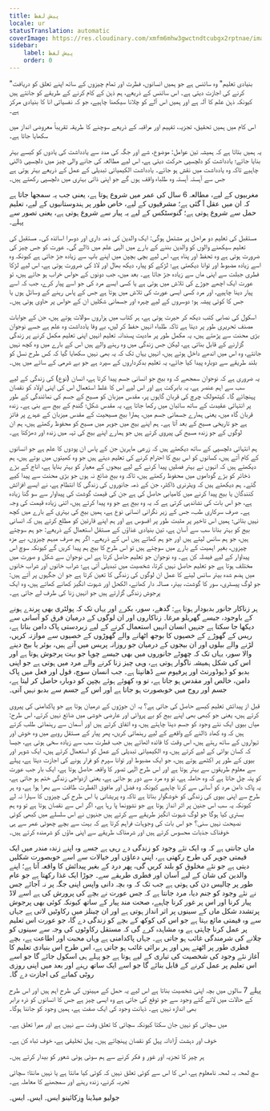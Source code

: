 ```yaml
---
title: پیش لفظ
locale: ur
statusTranslation: automatic
coverImage: https://res.cloudinary.com/xmfm6mhw3gwctndtcubgx2rptnae/image/upload/v1740337243/small_cover_educacion_fundamental_a051170f1c.webp
sidebar:
    label: پیش لفظ
    order: 0
---
```

"بنیادی تعلیم" وہ سائنس ہے جو ہمیں انسانوں، فطرت اور تمام چیزوں کے ساتھ اپنے تعلق کو دریافت کرنے کی اجازت دیتی ہے۔ اس سائنس کے ذریعے، ہم ذہن کے کام کرنے کے طریقے کو جانتے ہیں کیونکہ ذہن علم کا آلہ ہے اور ہمیں اس آلے کو چلانا سیکھنا چاہیے، جو کہ نفسیاتی انا کا بنیادی مرکز ہے۔

اس کام میں ہمیں تحقیق، تجزیہ، تفہیم اور مراقبہ کے ذریعے سوچنے کا طریقہ تقریباً معروضی انداز میں سکھایا جاتا ہے۔

یہ ہمیں بتاتا ہے کہ ہمیشہ تین عوامل: موضوع، شے اور جگہ کی مدد سے یادداشت کی یادوں کو کیسے بہتر بنایا جائے؛ یادداشت کو دلچسپی حرکت دیتی ہے، اس لیے مطالعہ کی جانے والی چیز میں دلچسپی ڈالنی چاہیے تاکہ وہ یادداشت میں نقش ہو جائے۔ یادداشت الکیمیائی تبدیلی کے عمل کے ذریعے بہتر ہوتی ہے جس سے آہستہ آہستہ وہ طلباء واقف ہوں گے جو اپنی ذاتی بہتری میں دلچسپی رکھتے ہیں۔

مغربیوں کے لیے، مطالعہ 6 سال کی عمر میں شروع ہوتا ہے، یعنی جب یہ سمجھا جاتا ہے کہ ان میں عقل آ گئی ہے؛ مشرقیوں کے لیے، خاص طور پر ہندوستانیوں کے لیے، تعلیم حمل سے شروع ہوتی ہے؛ گنوسٹکس کے لیے یہ پیار سے شروع ہوتی ہے، یعنی تصور سے پہلے۔

مستقبل کی تعلیم دو مراحل پر مشتمل ہوگی: ایک والدین کی ذمہ داری اور دوسرا اساتذہ کی۔ مستقبل کی تعلیم سیکھنے والوں کو والدین بننے کے بارے میں الٰہی علم میں ڈالے گی۔ عورت کو جس چیز کی ضرورت ہوتی ہے وہ تحفظ اور پناہ ہے، اس لیے بچی بچپن میں اپنے باپ سے زیادہ جڑ جاتی ہے کیونکہ وہ اسے زیادہ مضبوط اور توانا دیکھتی ہے؛ لڑکے کو پیار، دیکھ بھال اور لاڈ کی ضرورت ہوتی ہے، اس لیے لڑکا فطری جبلت سے اپنی ماں سے زیادہ جڑ جاتا ہے۔ بعد میں، جب دونوں کے حواس خراب ہو جاتے ہیں، تو عورت ایک اچھے جوڑے کی تلاش میں ہوتی ہے یا کسی ایسے مرد کی جو اسے پیار کرے، جب کہ اسے پیار دینا چاہیے، اور مرد کسی ایسی عورت کی تلاش میں ہوتا ہے جس کے پاس رہنے کے وسائل ہوں یا جس کا کوئی پیشہ ہو؛ دوسروں کے لیے چہرہ اور جسمانی شکلیں ان کے حواس پر حاوی ہوتی ہیں۔

اسکول کی نصابی کتب دیکھ کر حیرت ہوتی ہے، ہر کتاب میں ہزاروں سوالات ہوتے ہیں، جن کے جوابات مصنف تحریری طور پر دیتا ہے تاکہ طلباء انہیں حفظ کر لیں، بے وفا یادداشت وہ علم ہے جسے نوجوان بڑی محنت سے پڑھتے ہیں، یہ مکمل طور پر مادیت پسندانہ تعلیم انہیں اپنی تعلیم مکمل کرنے پر زندگی گزارنے کے قابل بناتی ہے، لیکن جس زندگی میں وہ رہنے والے ہیں اس کے بارے میں وہ کچھ نہیں جانتے، وہ اس میں اندھے داخل ہوتے ہیں، انہیں یہاں تک کہ یہ بھی نہیں سکھایا گیا کہ کس طرح نسل کو بلند طریقے سے دوبارہ پیدا کیا جائے، یہ تعلیم بدکرداروں کے سپرد ہے جو بے شرمی کے سائے میں ہیں۔

یہ ضروری ہے کہ نوجوان سمجھے کہ وہ بیج جو انسانی جسم پیدا کرتا ہے، انسان (نوع) کی زندگی کے لیے سب سے اہم عنصر ہے، یہ بابرکت ہے اور اس لیے اس کا غلط استعمال اس کی اپنی اولاد کو نقصان پہنچائے گا۔ کیتھولک چرچ کی قربان گاہوں پر، مقدس میزبان کو مسیح کے جسم کی نمائندگی کے طور پر انتہائی عقیدت کے ساتھ سائبان میں رکھا جاتا ہے، یہ مقدس شکل؛ گندم کے بیج سے بنی ہے۔ زندہ قربان گاہ میں، یعنی ہمارے جسمانی جسم میں، ہمارا بیج مسیحیت کے مقدس میزبان کے عہدے پر فائز ہے جو تاریخی مسیح کے بعد آتا ہے۔ ہم اپنے بیج میں جوہر میں مسیح کو محفوظ رکھتے ہیں، ہم ان لوگوں کے جو زندہ مسیح کی پیروی کرتے ہیں جو ہمارے اپنے بیج کی تہہ میں زندہ اور دھڑکتا ہے۔

ہم انتہائی دلچسپی کے ساتھ دیکھتے ہیں کہ زرعی ماہرین جن کے پاس ان پودوں کا علم ہے جو انسانوں کے کام آتے ہیں، کسانوں کو اس بیج کا احترام کرنے کی تعلیم دیتے ہیں جو وہ کھیتوں میں بوتے ہیں، ہم دیکھتے ہیں کہ انہوں نے بہتر فصلیں پیدا کرنے کے لیے بیجوں کے معیار کو بہتر بنایا ہے، اناج کے بڑے ذخائر کو بڑے گوداموں میں محفوظ رکھتے ہیں، تاکہ وہ بیج ضائع نہ ہوں جو بڑی محنت سے پیدا کیے گئے۔ ہم دیکھتے ہیں کہ ویٹرنری ڈاکٹر، جن کے ذمہ جانوروں کی زندگی کا انتظام ہے، نے ایسے افزائش کنندگان یا بیج پیدا کرنے میں کامیابی حاصل کی ہے جن کی قیمت گوشت کی پیداوار سے سو گنا زیادہ ہے، جو اس بات کی نشاندہی کرتی ہے کہ یہ وہ بیج ہے جو وہ پیدا کرتے ہیں، اتنی زیادہ قیمت کی وجہ ہے۔ صرف سرکاری طب، جس کے زیر نگرانی انسانی نوع ہے، ہمیں بیج کی بہتری کے بارے میں کچھ نہیں بتاتی؛ ہمیں اس تاخیر پر مثبت طور پر افسوس ہے اور ہم اپنے قارئین کو مطلع کرتے ہیں کہ انسانی بیج کو بہتر بنانا سب سے آسان ہے، تین بنیادی غذاؤں کے مستقل استعمال کے ذریعے: جو ہم سوچتے ہیں، جو ہم سانس لیتے ہیں اور جو ہم کھاتے ہیں اس کے ذریعے۔ اگر ہم صرف مبہم چیزوں، بے مزہ چیزوں، بغیر اہمیت کے بارے میں سوچتے ہیں تو اس طرح کا بیج ہم پیدا کریں گے کیونکہ سوچ اس پیداوار کے لیے فیصلہ کن ہے۔ وہ نوجوان جو تعلیم حاصل کرتا ہے اس نوجوان سے شکل و صورت میں مختلف ہوتا ہے جو تعلیم حاصل نہیں کرتا، شخصیت میں تبدیلی آتی ہے؛ شراب خانوں اور شراب خانوں میں ہضم شدہ بیئر سانس لینے کا عمل ان لوگوں کی زندگی کا تعین کرتا ہے جو ان جگہوں پر آتے ہیں: جو لوگ پیسٹری، سور کا گوشت، بیئر، مسالہ دار کھانے، الکحل اور شہوت انگیز کھانے کھاتے ہیں، وہ ایک پرجوش زندگی گزارتے ہیں جو انہیں زنا کی طرف لے جاتی ہے۔

ہر زناکار جانور بدبودار ہوتا ہے: گدھے، سور، بکرے اور یہاں تک کہ پولٹری بھی پرندے ہونے کے باوجود، جیسے گھریلو مرغا۔ زناکاروں اور ان لوگوں کے درمیان فرق کو آسانی سے دیکھا جا سکتا ہے جنہیں انسان انہیں استعمال کرنے کے لیے زبردستی پاک دامن بناتا ہے، ریس کے گھوڑے کے خصیوں کا بوجھ اٹھانے والے گھوڑوں کے خصیوں سے موازنہ کریں، لڑنے والے بیلوں اور ان بیجوں کے درمیان جو روزانہ پریس میں آتے ہیں، بوئر یا بیج دینے والا سور، یہاں تک کہ چھوٹے جانوروں میں بھی جیسے چوہا جو بہت پرجوش ہوتا ہے اور اس کی شکل ہمیشہ ناگوار ہوتی ہے، وہی چیز زنا کرنے والے مرد میں ہوتی ہے جو اپنی بدبو کو ڈیوڈورنٹ اور پرفیوم سے ڈھانپتا ہے۔ جب انسان سوچ، قول اور فعل میں پاک دامن، خالص اور مقدس ہو جاتا ہے، تو وہ کھوئے ہوئے بچپن کو دوبارہ حاصل کر لیتا ہے، جسم اور روح میں خوبصورت ہو جاتا ہے اور اس کے جسم سے بدبو نہیں آتی۔

قبل از پیدائش تعلیم کیسے حاصل کی جاتی ہے؟ یہ ان جوڑوں کے درمیان ہوتا ہے جو پاکدامنی کی پیروی کرتے ہیں، یعنی جو کبھی بھی اپنے بیج کو بے پروائی اور عارضی خوشی میں ضائع نہیں کرتے، اس طرح: میاں بیوی ایک نئے وجود کو جسم دینا چاہتے ہیں، وہ اتفاق کرتے ہیں اور آسمان سے رہنمائی طلب کرتے ہیں کہ وہ کھاد ڈالنے کے واقعے کے لیے رہنمائی کریں، پھر پیار کے مستقل رویے میں وہ خوش اور تہواروں کے ساتھ رہتے ہیں، اس وقت کا فائدہ اٹھاتے ہیں جب فطرت سب سے زیادہ سخی ہوتی ہے، جیسا کہ کسان بوائی کے لیے کرتے ہیں، وہ الکیمیائی تبدیلی کے عمل کو استعمال کرتے ہیں، ایک شوہر اور بیوی کے طور پر اکٹھے ہوتے ہیں، جو ایک مضبوط اور توانا سپرم کو فرار ہونے کی اجازت دیتا ہے، پہلے سے معلوم طریقوں سے بہتر ہوتا ہے اور اس طرح الٰہی تصور کا واقعہ حاصل ہوتا ہے، ایک بار جب عورت کو پتہ چل جاتا ہے کہ وہ حاملہ ہے، تو وہ مرد سے دور ہو جاتی ہے، یعنی ازدواجی زندگی ختم ہو جاتی ہے، یہ پاک دامن مرد کو آسانی سے کرنا چاہیے کیونکہ وہ فضل اور مافوق الفطرت طاقت سے بھرا ہوا ہے، وہ ہر طرح سے اپنی بیوی کی زندگی کو خوشگوار بناتا ہے تاکہ وہ پریشانی یا اس طرح کی چیزوں کا سہارا نہ لے کیونکہ یہ سب اس جنین پر اثر انداز ہوتا ہے جو نشوونما پا رہا ہے، اگر اس سے نقصان ہوتا ہے تو وہ ہم بستری کیا ہوگا جو لوگ شہوت انگیز طریقے سے کرتے ہیں جنہوں نے اس سلسلے میں کبھی کوئی نصیحت نہیں سنی؟ جو اس بات کی وجوہات فراہم کرتا ہے کہ بہت سے بچے چھوٹی عمر سے ہی خوفناک جذبات محسوس کرتے ہیں اور شرمناک طریقے سے اپنی ماؤں کو شرمندہ کرتے ہیں۔

ماں جانتی ہے کہ وہ ایک نئے وجود کو زندگی دے رہی ہے جسے وہ اپنے زندہ مندر میں ایک قیمتی جوہر کی طرح رکھتی ہے، اپنی دعاؤں اور خیالات سے اسے خوبصورت شکلیں دیتی ہے جو نئے مخلوق کو بلند کریں گی، پھر درد کے بغیر پیدائش کا واقعہ آتا ہے؛ اپنے والدین کی شان کے لیے آسان اور فطری طریقے سے۔ جوڑا ایک غذا رکھتا ہے جو عام طور پر چالیس دن کی ہوتی ہے جب تک کہ وہ بچہ دانی واپس اپنی جگہ پر نہ آجائے جس نے نئے وجود کو جنم دیا، مرد جانتا ہے کہ جس عورت نے بچے کی پرورش کی ہے اسے لاڈ پیار کرنا اور اس پر غور کرنا چاہیے، صحت مند پیار کے ساتھ کیونکہ کوئی بھی پرجوش پرتشدد شکل ماں کے سینوں پر اثر انداز ہوتی ہے اور ان چینلز میں رکاوٹیں لاتی ہے جہاں سے وہ قیمتی مائع بہتا ہے جو اس کی کوکھ کے بچے کو زندگی دے گا، جو عورت اس تعلیم پر عمل کرنا چاہتی ہے وہ مشاہدہ کرے گی کہ مستقل رکاوٹوں کی وجہ سے سینوں کو چلانے کی شرمندگی غائب ہو جاتی ہے۔ جہاں پاکدامنی ہے وہاں محبت اور اطاعت ہے، بچے فطری طور پر اٹھتے ہیں اور ہر برائی غائب ہو جاتی ہے، اس طرح اس بنیادی تعلیم کا آغاز نئے وجود کی شخصیت کی تیاری کے لیے ہوتا ہے جو پہلے ہی اسکول جائے گا جو اسے اس تعلیم پر عمل کرنے کے قابل بنائے گا جو اسے ایک ساتھ رہنے اور بعد میں اپنی روزی روٹی کمانے کی اجازت دے گا۔

پہلے 7 سالوں میں بچہ اپنی شخصیت بناتا ہے اس لیے یہ حمل کے مہینوں کی طرح اہم ہیں اور اس طرح کے حالات میں لائے گئے وجود سے جو توقع کی جاتی ہے وہ ایسی چیز ہے جس کا انسانوں کو ذرہ برابر بھی اندازہ نہیں ہے۔ ذہانت وجود کی ایک صفت ہے، ہمیں وجود کو جاننا ہوگا۔

میں سچائی کو نہیں جان سکتا کیونکہ سچائی کا تعلق وقت سے نہیں ہے اور میرا تعلق ہے۔

خوف اور دہشت آزادانہ پہل کو نقصان پہنچاتے ہیں۔ پہل تخلیقی ہے، خوف تباہ کن ہے۔

ہر چیز کا تجزیہ اور غور و فکر کرنے سے ہم سوئی ہوئی شعور کو بیدار کرتے ہیں۔

سچ لمحہ بہ لمحہ نامعلوم ہے، اس کا اس سے کوئی تعلق نہیں کہ کوئی کیا مانتا ہے یا نہیں مانتا؛ سچائی تجربہ کرنے، زندہ رہنے اور سمجھنے کا معاملہ ہے۔

جولیو میڈینا وِزکائینو
ایس۔ ایس۔ ایس۔

